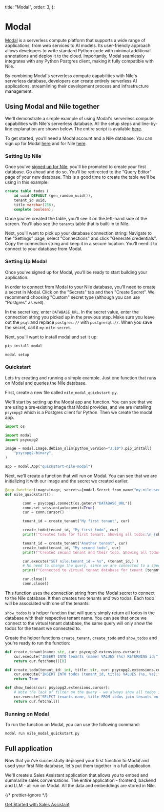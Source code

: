 
  title: "Modal",
  order: 3,
};

# Modal

[Modal](https://modal.com) is a serverless compute platform that supports a wide range of applications, from web services to AI models.
Its user-friendly approach allows developers to write standard Python code with minimal additional annotations and deploy it to the cloud.
Importantly, Modal seamlessly integrates with any Python Postgres client, making it fully compatible with Nile.

By combining Modal's serverless compute capabilities with Nile's serverless database, developers can create entirely serverless AI applications, streamlining their development process and infrastructure management.

## Using Modal and Nile together

We'll demonstrate a simple example of using Modal's serverless compute capabilities with Nile's serverless database. All the setup steps and line-by-line explanation are shown below.
The entire script is available [here](https://github.com/niledatabase/niledatabase/blob/main/examples/integrations/code_snippets/nile_modal_quickstart.py).

To get started, you'll need a Modal account and a Nile database. You can sign up for Modal [here](https://modal.com/signup) and for Nile [here](https://console.thenile.dev).

### Setting Up Nile

Once you've [signed up for Nile](https://console.thenile.dev), you'll be promoted to create your first database. Go ahead and do so. You'll be redirected to the "Query Editor" page
of your new database. This is a good time to create the table we'll be using in this example:

```sql
create table todos (
    id uuid DEFAULT (gen_random_uuid()),
    tenant_id uuid,
    title varchar(256),
    complete boolean);
```

Once you've created the table, you'll see it on the left-hand side of the screen. You'll also see the `tenants` table that is built-in to Nile.

Next, you'll want to pick up your database connection string: Navigate to the "Settings" page, select "Connections" and click "Generate credentials".
Copy the connection string and keep it in a secure location. You'll need it to connect to your database from Modal.

### Setting Up Modal

Once you've signed up for Modal, you'll be ready to start building your application.

In order to connect from Modal to your Nile database, you'll need to create a secret in Modal.
Click on the "Secrets" tab and then "Create Secret". We recommend choosing "Custom" secret type (although you can use "Postgres" as well).

In the secret key, enter `DATABASE_URL`. In the secret value, enter the connection string you picked up in the previous step.
Make sure you leave out the `psql` and replace `postgres://` with `postgresql://`. When you save the secret, call it `my-nile-secret`.

Next, you'll want to install modal and set it up:

```bash
pip install modal

modal setup
```

### Quickstart

Lets try creating and running a simple example. Just one function that runs on Modal and queries the Nile database.

First, create a new file called `nile_modal_quickstart.py`.

We'll start by setting up the Modal app and function. You can see that we are using a pre-existing image that Modal provides,
and we are installing `psycopg2` which is a Postgres client for Python. Then we create the modal app.

```python
import os

import modal
import psycopg2

image = modal.Image.debian_slim(python_version="3.10").pip_install(
    "psycopg2-binary",
)

app = modal.App("quickstart-nile-modal")
```

Next, we'll create a function that will run on Modal. You can see that we are initializing it with our image and the secret we created earlier.

```python
@app.function(image=image, secrets=[modal.Secret.from_name("my-nile-secret")])
def nile_quickstart():

        conn = psycopg2.connect(os.getenv("DATABASE_URL"))
        conn.set_session(autocommit=True)
        cur = conn.cursor()

        tenant_id = create_tenant("My first tenant", cur)

        create_todo(tenant_id, "My first todo", cur)
        print(f"Created todo for first tenant. Showing all todos:\n {show_todos(cur)}\n\n")

        tenant_id = create_tenant("Another tenant", cur)
        create_todo(tenant_id, "My second todo", cur)
        print(f"Created second tenant and their todo. Showing all todos:\n {show_todos(cur)}\n\n")

        cur.execute("SET nile.tenant_id = %s", (tenant_id,) )
        # No need to change the query, since we are connected to a specific virtual tenant database
        print(f"Connected to virtual tenant database for tenant {tenant_id}. Showing all todos:\n {show_todos(cur)}\n")

        cur.close()
        conn.close()
```

This function uses the connection string from the Modal secret to connect to the Nile database.
It then creates two tenants and two todos. Each todo will be associated with one of the tenants.

`show_todos` is a helper function that will query simply return all todos in the database with their respective tenant name.
You can see that once we connect to the virtual tenant database, the same query will only show the todos for the tenant we connected to.

Create the helper functions `create_tenant`, `create_todo` and `show_todos` and you're ready to run the function:

```python
def create_tenant(name: str, cur: psycopg2.extensions.cursor):
    cur.execute("INSERT INTO tenants (name) VALUES (%s) RETURNING id;", (name,))
    return cur.fetchone()[0]

def create_todo(tenant_id: int, title: str, cur: psycopg2.extensions.cursor):
    cur.execute("INSERT INTO todos (tenant_id, title) VALUES (%s, %s);", (tenant_id, title))
    return True

def show_todos(cur: psycopg2.extensions.cursor):
    # Note the lack of filter on the query - we always show all todos in the database
    cur.execute("SELECT tenants.name, title FROM todos join tenants on tenants.id = todos.tenant_id;")
    return cur.fetchall()
```

### Running on Modal

To run the function on Modal, you can use the following command:

```bash
modal run nile_modal_quickstart.py
```

## Full application

Now that you've successfully deployed your first function to Modal and used your first Nile database, let's put them together in a full application.

We'll create a Sales Assistant application that allows you to embed and summarize sales conversations.
The entire application - frontend, backend and LLM - all run on Modal. All the data and embeddings are stored in Nile.

{/* prettier-ignore */}
<a href="../getting-started/examples/sales_insight" className="no-underline py-3 px-4 rounded-[7px] text-transparent gradientButton subpixel-antialiased overflow-hidden whitespace-nowrap !p-[1px]"><div className="text-black text-base px-5 py-2.5 rounded-md">Get Started with Sales Assistant</div></a>
